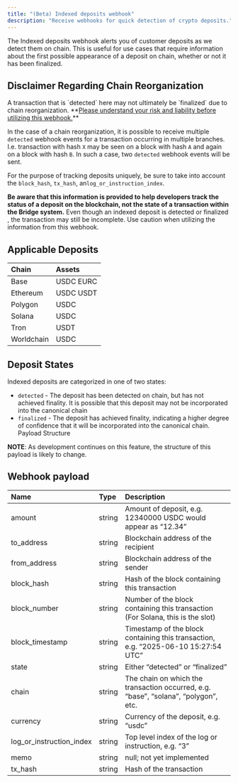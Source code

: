 ```yaml
---
title: "(Beta) Indexed deposits webhook"
description: "Receive webhooks for quick detection of crypto deposits."
---
```


The Indexed deposits webhook alerts you of customer deposits as we detect them on chain. This is useful for use cases that require information about the first possible appearance of a deposit on chain, whether or not it has been finalized.

## Disclaimer Regarding Chain Reorganization

<Danger>
  A transaction that is `detected` here may not ultimately be `finalized` due to chain reorganization. **<u>Please understand your risk and liability before utilizing this webhook.</u>**
</Danger>

In the case of a chain reorganization, it is possible to receive multiple `detected` webhook events for a transaction occurring in multiple branches. I.e. transaction with hash `X` may be seen on a block with hash `A` and again on a block with hash `B`. In such a case, two `detected` webhook events will be sent.

For the purpose of tracking deposits uniquely, be sure to take into account the `block_hash`, `tx_hash`,  an`log_or_instruction_index`.

**Be aware that this information is provided to help developers track the status of a deposit on the blockchain, not the state of a transaction within the Bridge system.** Even though an indexed deposit is detected or finalized , the transaction may still be incomplete. Use caution when utilizing the information from this webhook.

## Applicable Deposits

| Chain      | Assets    |
| :--------- | :-------- |
| Base       | USDC EURC |
| Ethereum   | USDC USDT |
| Polygon    | USDC      |
| Solana     | USDC      |
| Tron       | USDT      |
| Worldchain | USDC      |

## Deposit States

Indexed deposits are categorized in one of two states:

- `detected` - The deposit has been detected on chain, but has not achieved finality. It is possible that this deposit may not be incorporated into the canonical chain
- `finalized` - The deposit has achieved finality, indicating a higher degree of confidence that it will be incorporated into the canonical chain.\
  Payload Structure

**NOTE**: As development continues on this feature, the structure of this payload is likely to change.

## Webhook payload

| Name                     | Type   | Description                                                                         |
| :----------------------- | :----- | :---------------------------------------------------------------------------------- |
| amount                   | string | Amount of deposit, e.g. 12340000 USDC would appear as “12.34”                       |
| to_address               | string | Blockchain address of the recipient                                                 |
| from_address             | string | Blockchain address of the sender                                                    |
| block_hash               | string | Hash of the block containing this transaction                                       |
| block_number             | string | Number of the block containing this transaction (For Solana, this is the slot)      |
| block_timestamp          | string | Timestamp of the block containing this transaction, e.g. “2025-06-10 15:27:54 UTC”  |
| state                    | string | Either “detected” or “finalized”                                                    |
| chain                    | string | The chain on which the transaction occurred, e.g. “base”, “solana”, “polygon”, etc. |
| currency                 | string | Currency of the deposit, e.g. “usdc”                                                |
| log_or_instruction_index | string | Top level index of the log or instruction, e.g. “3”                                 |
| memo                     | string | null; not yet implemented                                                           |
| tx_hash                  | string | Hash of the transaction                                                             |
